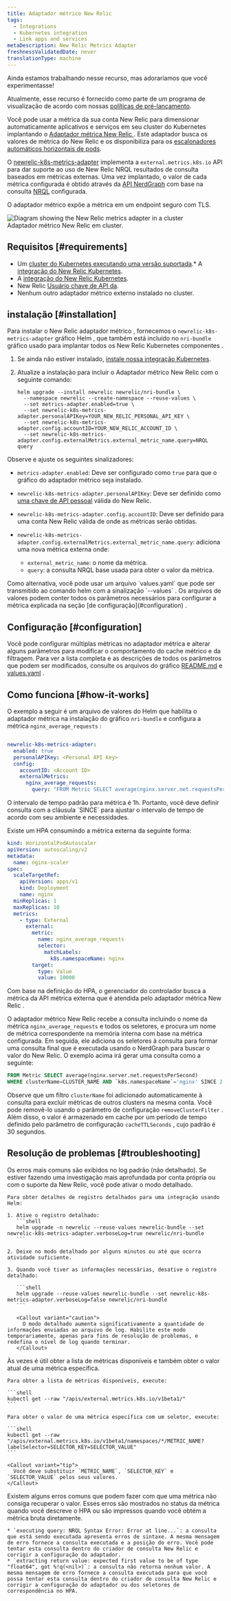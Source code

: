 ```yaml
---
title: Adaptador métrico New Relic
tags:
  - Integrations
  - Kubernetes integration
  - Link apps and services
metaDescription: New Relic Metrics Adapter
freshnessValidatedDate: never
translationType: machine
---
```


<Callout title="visualização">
  Ainda estamos trabalhando nesse recurso, mas adoraríamos que você experimentasse!

  Atualmente, esse recurso é fornecido como parte de um programa de visualização de acordo com nossas [políticas de pré-lançamento](/docs/licenses/license-information/referenced-policies/new-relic-pre-release-policy).
</Callout>

Você pode usar a métrica da sua conta New Relic para dimensionar automaticamente aplicativos e serviços em seu cluster do Kubernetes implantando o [Adaptador métrica New Relic ](https://github.com/newrelic/newrelic-k8s-metrics-adapter). Este adaptador busca os valores de métrica do New Relic e os disponibiliza para os [escalonadores automáticos horizontais de pods](https://kubernetes.io/docs/tasks/run-application/horizontal-pod-autoscale/).

O [newrelic-k8s-metrics-adapter](https://github.com/newrelic/newrelic-k8s-metrics-adapter) implementa a `external.metrics.k8s.io` API para dar suporte ao uso de New Relic NRQL resultados de consulta baseados em métricas externas. Uma vez implantado, o valor de cada métrica configurada é obtido através da [API NerdGraph](/docs/apis/nerdgraph/get-started/introduction-new-relic-nerdgraph/) com base na consulta [NRQL](/docs/query-your-data/nrql-new-relic-query-language/) configurada.

O adaptador métrico expõe a métrica em um endpoint seguro com TLS.

<img title="Diagram showing the newrelic metrics adapter in a cluster" alt="Diagram showing the New Relic metrics adapter in a cluster" src="/images/kubernetes_diagram_adapter-diagram.svg" />

<figcaption>
  Adaptador métrico New Relic em cluster.
</figcaption>

## Requisitos [#requirements]

* Um [cluster do Kubernetes executando uma versão suportada](/docs/kubernetes-pixie/kubernetes-integration/get-started/kubernetes-integration-compatibility-requirements).\* A [integração do New Relic Kubernetes](/docs/integrations/kubernetes-integration/installation/kubernetes-integration-install-configure).
* A [integração do New Relic Kubernetes](/docs/integrations/kubernetes-integration/installation/kubernetes-integration-install-configure).
* New Relic [Usuário chave de API da](/docs/apis/intro-apis/new-relic-api-keys/#user-api-key).
* Nenhum outro adaptador métrico externo instalado no cluster.

## instalação [#installation]

Para instalar o New Relic adaptador métrico , fornecemos o `newrelic-k8s-metrics-adapter` gráfico Helm , que também está incluído no `nri-bundle` gráfico usado para implantar todos os New Relic Kubernetes componentes .

1. Se ainda não estiver instalado, [instale nossa integração Kubernetes](/install/kubernetes).

2. Atualize a instalação para incluir o Adaptador métrico New Relic com o seguinte comando:

   ```shell
   helm upgrade --install newrelic newrelic/nri-bundle \
     --namespace newrelic --create-namespace --reuse-values \
     --set metrics-adapter.enabled=true \
     --set newrelic-k8s-metrics-adapter.personalAPIKey=YOUR_NEW_RELIC_PERSONAL_API_KEY \
     --set newrelic-k8s-metrics-adapter.config.accountID=YOUR_NEW_RELIC_ACCOUNT_ID \
     --set newrelic-k8s-metrics-adapter.config.externalMetrics.external_metric_name.query=NRQL query
   ```

Observe e ajuste os seguintes sinalizadores:

* `metrics-adapter.enabled`: Deve ser configurado como `true` para que o gráfico do adaptador métrico seja instalado.

* `newrelic-k8s-metrics-adapter.personalAPIKey`: Deve ser definido como [uma chave de API pessoal](/docs/apis/intro-apis/new-relic-api-keys/#user-api-key) válida do New Relic.

* `newrelic-k8s-metrics-adapter.config.accountID`: Deve ser definido para uma conta New Relic válida de onde as métricas serão obtidas.

* `newrelic-k8s-metrics-adapter.config.externalMetrics.external_metric_name.query`: adiciona uma nova métrica externa onde:

  * `external_metric_name`: o nome da métrica.
  * `query`: a consulta NRQL base usada para obter o valor da métrica.

<Callout variant="tip">
  Como alternativa, você pode usar um arquivo `values.yaml` que pode ser transmitido ao comando helm com a sinalização `--values` . Os arquivos de valores podem conter todos os parâmetros necessários para configurar a métrica explicada na seção [de configuração](#configuration) .
</Callout>

## Configuração [#configuration]

Você pode configurar múltiplas métricas no adaptador métrica e alterar alguns parâmetros para modificar o comportamento do cache métrico e da filtragem. Para ver a lista completa e as descrições de todos os parâmetros que podem ser modificados, consulte os arquivos do gráfico [README.md](https://github.com/newrelic/newrelic-k8s-metrics-adapter/blob/main/charts/newrelic-k8s-metrics-adapter/README.md) e [values.yaml](https://github.com/newrelic/newrelic-k8s-metrics-adapter/blob/main/charts/newrelic-k8s-metrics-adapter/values.yaml) .

## Como funciona [#how-it-works]

O exemplo a seguir é um arquivo de valores do Helm que habilita o adaptador métrica na instalação do gráfico `nri-bundle` e configura a métrica `nginx_average_requests` :

```yaml

newrelic-k8s-metrics-adapter:
  enabled: true
  personalAPIKey: <Personal API Key>
  config:
    accountID: <Account ID>
    externalMetrics:
      nginx_average_requests:
        query: "FROM Metric SELECT average(nginx.server.net.requestsPerSecond) SINCE 2 MINUTES AGO"
```

<Callout variant="caution">
  O intervalo de tempo padrão para métrica é 1h. Portanto, você deve definir consulta com a cláusula `SINCE` para ajustar o intervalo de tempo de acordo com seu ambiente e necessidades.
</Callout>

Existe um HPA consumindo a métrica externa da seguinte forma:

```yaml
kind: HorizontalPodAutoscaler
apiVersion: autoscaling/v2
metadata:
  name: nginx-scaler
spec:
  scaleTargetRef:
    apiVersion: apps/v1
    kind: Deployment
    name: nginx
  minReplicas: 1
  maxReplicas: 10
  metrics:
    - type: External
      external:
        metric:
          name: nginx_average_requests
          selector:
            matchLabels:
              k8s.namespaceName: nginx
        target:
          type: Value
          value: 10000
```

Com base na definição do HPA, o gerenciador do controlador busca a métrica da API métrica externa que é atendida pelo adaptador métrica New Relic .

O adaptador métrico New Relic recebe a consulta incluindo o nome da métrica `nginx_average_requests` e todos os seletores, e procura um nome de métrica correspondente na memória interna com base na métrica configurada. Em seguida, ele adiciona os seletores à consulta para formar uma consulta final que é executada usando o NerdGraph para buscar o valor do New Relic. O exemplo acima irá gerar uma consulta como a seguinte:

```sql
FROM Metric SELECT average(nginx.server.net.requestsPerSecond) 
WHERE clusterName=CLUSTER_NAME AND `k8s.namespaceName`='nginx' SINCE 2 MINUTES AGO
```

Observe que um filtro `clusterName` foi adicionado automaticamente à consulta para excluir métricas de outros clusters na mesma conta. Você pode removê-lo usando o parâmetro de configuração `removeClusterFilter` . Além disso, o valor é armazenado em cache por um período de tempo definido pelo parâmetro de configuração `cacheTTLSeconds` , cujo padrão é 30 segundos.

## Resolução de problemas [#troubleshooting]

<CollapserGroup>
  <Collapser className="freq-link" id="verbose-helm" title="Obtenha um registro detalhado">
    Os erros mais comuns são exibidos no log padrão (não detalhado). Se estiver fazendo uma investigação mais aprofundada por conta própria ou com o suporte da New Relic, você pode ativar o modo detalhado.

    Para obter detalhes de registro detalhados para uma integração usando Helm:

    1. Ative o registro detalhado:
       ```shell
       helm upgrade -n newrelic --reuse-values newrelic-bundle --set newrelic-k8s-metrics-adapter.verboseLog=true newrelic/nri-bundle
       ```

    2. Deixe no modo detalhado por alguns minutos ou até que ocorra atividade suficiente.

    3. Quando você tiver as informações necessárias, desative o registro detalhado:

       ```shell
       helm upgrade --reuse-values newrelic-bundle --set newrelic-k8s-metrics-adapter.verboseLog=false newrelic/nri-bundle
       ```

       <Callout variant="caution">
         O modo detalhado aumenta significativamente a quantidade de informações enviadas ao arquivo de log. Habilite este modo temporariamente, apenas para fins de resolução de problemas, e redefina o nível de log quando terminar.
       </Callout>
  </Collapser>

  <Collapser className="freq-link" id="verbose-helm" title="Obtenha métricas brutas">
    Às vezes é útil obter a lista de métricas disponíveis e também obter o valor atual de uma métrica específica.

    Para obter a lista de métricas disponíveis, execute:

    ```shell
    kubectl get --raw "/apis/external.metrics.k8s.io/v1beta1/"
    ```

    Para obter o valor de uma métrica específica com um seletor, execute:

    ```shell
    kubectl get --raw "/apis/external.metrics.k8s.io/v1beta1/namespaces/*/METRIC_NAME?labelSelector=SELECTOR_KEY=SELECTOR_VALUE"
    ```

    <Callout variant="tip">
      Você deve substituir `METRIC_NAME`, `SELECTOR_KEY` e `SELECTOR_VALUE` pelos seus valores.
    </Callout>
  </Collapser>

  <Collapser className="freq-link" id="verbose-helm" title="Métrica não funciona">
    Existem alguns erros comuns que podem fazer com que uma métrica não consiga recuperar o valor. Esses erros são mostrados no status da métrica quando você descreve o HPA ou são impressos quando você obtém a métrica bruta diretamente.

    * `executing query: NRQL Syntax Error: Error at line...`: a consulta que está sendo executada apresenta erros de sintaxe. A mesma mensagem de erro fornece a consulta executada e a posição do erro. Você pode tentar esta consulta dentro do criador de consulta New Relic e corrigir a configuração do adaptador.
    * `extracting return value: expected first value to be of type "float64", got %!q(<nil>)`: a consulta não retorna nenhum valor. A mesma mensagem de erro fornece a consulta executada para que você possa tentar esta consulta dentro do criador de consulta New Relic e corrigir a configuração do adaptador ou dos seletores de correspondência no HPA.
  </Collapser>
</CollapserGroup>